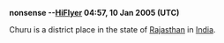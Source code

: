 '''{{rfd}} nonsense --[[User:HiFlyer|HiFlyer]] 04:57, 10 Jan 2005 (UTC)'''

Churu is a district place in the state of [[Rajasthan]] in [[India]].